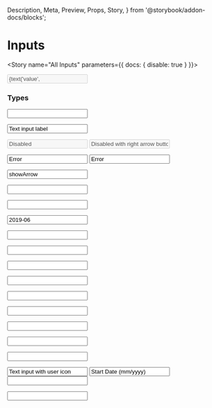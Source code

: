   Description,
  Meta,
  Preview,
  Props,
  Story,
} from '@storybook/addon-docs/blocks';


<Meta component={Input} title="Components/Molecules/Form Controls/Input" />

# Inputs
<Description of={Input} />
<Props of={Input} />

<Story name="All Inputs" parameters={{ docs: { disable: true } }}>
  <form id="formOne">
    <Input
      className={text('className', '')}
      disabled={boolean('disabled', false)}
      error={text('error', '')}
      icon={text('icon', '')}
      htmlType={text('id', '')}
      label={text('label', 'Label')}
      size={text('text', '')}
      toolTip={text('toolTip', '')}
      value={text('value', 'value')}
      htmlType={text('htmlType', '')}
    />
  </form>
</Story>


### Types
<Preview>
<Story name="Input Text States">
  <form id="formInputStates">
    <Input 
      label="Text input label (optional)"
      value=""
    />
   </form>
</Story>
</Preview>

<Preview>
<Story name="Input With Default Value">
  <form id="formDefaultValue">
   <Input 
      label="Would you like to complete this form?"
      value="Text input label"
    />
   </form>
</Story>
</Preview>

<Preview>
<Story name="Input Disabled">
  <form id="formDisabled">
   <Input 
      label="Text input label (optional)"
      value="Disabled"
      disabled
    />
    <Input 
      label="Text input label (optional)"
      value="Disabled with right arrow button"
      disabled
      showArrow
    />
   </form>
</Story>
</Preview>

<Preview>
<Story name="Input Error">
  <form id="formError">
    <Input 
      label="Text input label (optional)"
      value="Error"
      errorMessage="error message"
      error
    />
    <Input 
      label="Text input label (optional)"
      value="Error"
      errorMessage="error message"
      error
      showArrow
    /> 
   </form>
</Story>
</Preview>

<Preview>
<Story name="Input with Right Arrow Button">
  <form id="formRightArrowButton">
     <Input 
      label="Text input label (optional)"
      value="showArrow"
      showArrow
    />
   </form>
</Story>
</Preview>

<Preview>
<Story name="Input Email">
  <form id="formEmail">
     <Input 
      label="What is your email?"
      value=""
      htmlType="email"
      errorMessage="Invalid Email"
    />
   </form>
</Story>
</Preview>

<Preview>
<Story name="Input Hidden">
  <form id="formHidden">
     <Input 
      label="Hidden"
      value=""
      htmlType="hidden"
    />
   </form>
</Story>
</Preview>

<Preview>
<Story name="Input Month">
  <form id="formMonth">
     <Input 
      label="Month"
      value="2019-06"
      htmlType="month"
      // these mins and maxs actually block the datepicker from showing dates before or after this range.  
      min="2019-06"
      max="2020-01"
      errorMessage="Invalid Date"
    />
   </form>
</Story>
</Preview>

<Preview>
<Story name="Input Week">
  <form id="formWeek">
     <Input 
      label="Week"
      value=""
      htmlType="week"
      min="2019-W18"
      max="2020-W26"
    />
   </form>
</Story>
</Preview>

<Preview>
<Story name="Input Datetime Local">
  <form id="formDateRange">
     <Input 
      label="When did you start and end?"
      value=""
      htmlType="datetime-local"
    />
   </form>
</Story>
</Preview>

<Preview>
<Story name="Input Time">
  <form id="formTime">
     <Input 
      label="Time"
      value=""
      htmlType="time"
    />
   </form>
</Story>
</Preview>

<Preview>
<Story name="Input File">
  <form id="formFile">
     <Input 
      label="File"
      value=""
      htmlType="file"
    />
   </form>
</Story>
</Preview>

<Preview>
<Story name="Input Password">
  <form id="formPassword">
     <Input 
      label="Password"
      value=""
      htmlType="password"
      errorMessage="Invalid Password"
    />
   </form>
</Story>
</Preview>

<Preview>
<Story name="Input Search">
  <form id="formSearch">
     <Input 
      label="Search"
      value=""
      htmlType="search"
      showArrow
    />
   </form>
</Story>
</Preview>

<Preview>
<Story name="Input Tel">
  <form id="formTel">
     <Input 
      label="Tel"
      value=""
      htmlType="tel"
      errorMessage="Invalid Number"
    />
   </form>
</Story>
</Preview>

<Preview>
<Story name="Input Url">
  <form id="formUrl">
     <Input 
      label="Url"
      value=""
      htmlType="url"
      errorMessage="Invalid Url"
    />
   </form>
</Story>
</Preview>

<Preview>
<Story name="Input Color">
  <form id="formColor">
     <Input 
      label="Color"
      value=""
      htmlType="color"
    />
   </form>
</Story>
</Preview>

<Preview>
<Story name="Input with Icon">
  <form id="formIcon">
     <Input 
      label="Icon with Default Text"
      value="Text input with user icon"
      htmlType="text"
      icon="user"
    />
    <Input 
      label="Icon automatically on the right for dates"
      value="Start Date (mm/yyyy)"
      htmlType="month"
    />
    <Input 
      label="Icon for Password"
      htmlType="password"
      icon="visibility"
      errorMessage="Password Invalid"
    />
   </form>
</Story>
</Preview>

<Preview>
<Story name="Input Number">
  <form id="formNumber">
     <Input 
      label="Number"
      value=""
      htmlType="number"
    />
   </form>
</Story>
</Preview>



